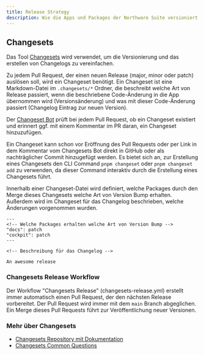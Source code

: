 ```yaml
---
title: Release Strategy
description: Wie die Apps und Packages der Northware Suite versioniert werden
---
```


## Changesets

Das Tool [Changesets](https://github.com/changesets/changesets) wird verwendet, um die Versionierung und das erstellen von Changelogs zu vereinfachen.

Zu jedem Pull Request, der einen neuen Release (major, minor oder patch) auslösen soll, wird ein Changeset benötigt.
Ein Changeset ist eine Markdown-Datei im `.changesets/*` Ordner, die beschreibt welche Art von Release passiert, 
wenn die beschriebene Code-Änderung in die App übernommen wird (Versionsänderung) und was mit dieser Code-Änderung passiert (Changelog Eintrag zur neuen Version).

Der [Changeset Bot](https://github.com/apps/changeset-bot) prüft bei jedem Pull Request, 
ob ein Changeset existiert und erinnert ggf. mit einem Kommentar im PR daran, ein Changeset hinzuzufügen.

Ein Changeset kann schon vor Eröffnung des Pull Requests oder per Link in dem Kommentar vom Changesets Bot direkt in GitHub
oder als nachträglicher Commit hinzugefügt werden. 
Es bietet sich an, zur Erstellung eines Changesets den CLI Command `pnpm changeset` oder `pnpm changeset add` zu verwenden, 
da dieser Command interaktiv durch die Erstellung eines Changesets führt.

Innerhalb einer Changeset-Datei wird definiert, welche Packages durch den Merge dieses Changesets welche Art von Version Bump erhalten. 
Außerdem wird im Changeset für das Changelog beschrieben, welche Änderungen vorgenommen wurden.

```mdx
---
<!-- Welche Packages erhalten welche Art von Version Bump -->
"docs": patch
"cockpit": patch
---

<!-- Beschreibung für das Changelog -->

An awesome release
```

### Changesets Release Workflow

Der Workflow "Changesets Release" (changesets-release.yml) erstellt immer automatisch einen Pull Request, der den nächsten Release vorbereitet. 
Der Pull Request wird immer mit dem `main` Branch abgeglichen. Ein Merge dieses Pull Requests führt zur Veröffentlichung neuer Versionen.

### Mehr über Changesets

- [Changesets Repository mit Dokumentation](https://github.com/changesets/changesets)
- [Changesets Common Questions](https://github.com/changesets/changesets/blob/main/docs/common-questions.md)
